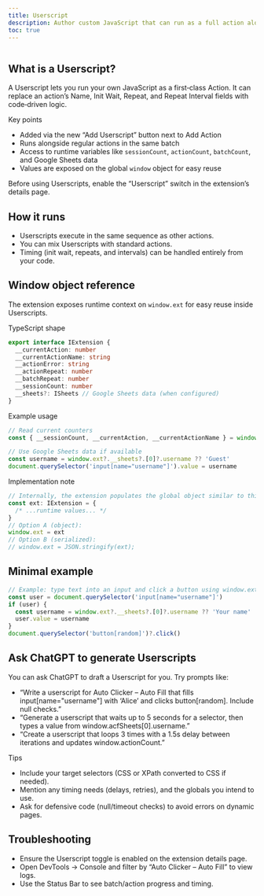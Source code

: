 ```yaml
---
title: Userscript
description: Author custom JavaScript that can run as a full action alongside other actions.
toc: true
---
```


<img class="d-block mb-4 img-fluid rounded-3" src="/docs/[[config:docs_version]]/assets/img/userscript.png" alt="" />

## What is a Userscript?

A Userscript lets you run your own JavaScript as a first‑class Action. It can replace an action’s Name, Init Wait, Repeat, and Repeat Interval fields with code‑driven logic.

Key points

- Added via the new “Add Userscript” button next to Add Action
- Runs alongside regular actions in the same batch
- Access to runtime variables like `sessionCount`, `actionCount`, `batchCount`, and Google Sheets data
- Values are exposed on the global `window` object for easy reuse

<Callout type="warning">
  Before using Userscripts, enable the “Userscript” switch in the extension’s details page.
</Callout>

## How it runs

- Userscripts execute in the same sequence as other actions.
- You can mix Userscripts with standard actions.
- Timing (init wait, repeats, and intervals) can be handled entirely from your code.

## Window object reference

The extension exposes runtime context on `window.ext` for easy reuse inside Userscripts.

TypeScript shape

```ts
export interface IExtension {
  __currentAction: number
  __currentActionName: string
  __actionError: string
  __actionRepeat: number
  __batchRepeat: number
  __sessionCount: number
  __sheets?: ISheets // Google Sheets data (when configured)
}
```

Example usage

```js
// Read current counters
const { __sessionCount, __currentAction, __currentActionName } = window.ext || {}

// Use Google Sheets data if available
const username = window.ext?.__sheets?.[0]?.username ?? 'Guest'
document.querySelector('input[name="username"]').value = username
```

Implementation note

```ts
// Internally, the extension populates the global object similar to this:
const ext: IExtension = {
  /* ...runtime values... */
}
// Option A (object):
window.ext = ext
// Option B (serialized):
// window.ext = JSON.stringify(ext);
```

## Minimal example

```js
// Example: type text into an input and click a button using window.ext data
const user = document.querySelector('input[name="username"]')
if (user) {
  const username = window.ext?.__sheets?.[0]?.username ?? 'Your name'
  user.value = username
}
document.querySelector('button[random]')?.click()
```

## Ask ChatGPT to generate Userscripts

You can ask ChatGPT to draft a Userscript for you. Try prompts like:

- “Write a userscript for Auto Clicker – Auto Fill that fills input[name=\"username\"] with ‘Alice’ and clicks button[random]. Include null checks.”
- “Generate a userscript that waits up to 5 seconds for a selector, then types a value from window.acfSheets[0].username.”
- “Create a userscript that loops 3 times with a 1.5s delay between iterations and updates window.actionCount.”

Tips

- Include your target selectors (CSS or XPath converted to CSS if needed).
- Mention any timing needs (delays, retries), and the globals you intend to use.
- Ask for defensive code (null/timeout checks) to avoid errors on dynamic pages.

## Troubleshooting

- Ensure the Userscript toggle is enabled on the extension details page.
- Open DevTools → Console and filter by “Auto Clicker – Auto Fill” to view logs.
- Use the Status Bar to see batch/action progress and timing.
